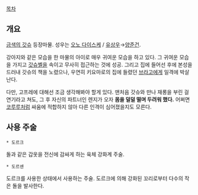 [[목차]]
== 개요 ==
[[금색의 갓슈]] 등장마물. 성우는 [[오노 다이스케]] / [[유상우]]→[[양준건]].

강아지와 같은 모습을 한 마물의 아이로 매우 귀여운 모습을 하고 있다. 그 귀여운 모습을 가지고 [[갓슈벨]]을 속이고 무사히 접근하는 것에 성공. 그리고 집에 들어선 후에 본성을 드러내 갓슈의 책을 노렸으나, 우연히 키요마로의 집에 들렸던 [[브라고]]에게 일격에 박살난다.

다만, 고프레에 대해선 조금 생각해봐야 할게 있다. 맨처음 갓슈와 만나 재롱을 부린 걸 연기라고 쳐도, 그 후 자신의 파트너인 렌지가 오자 '''몸을 덜덜 떨며 두려워 했다.''' 어쩌면 [[코루루]]처럼 싸움에 적합하지 않아 다른 인격이 심어졌을지도 모른다.

== 사용 주술 ==
 * 도르크
돌과 같은 갑옷을 전신에 감싸게 하는 육체 강화계 주술.

 * 도르센
도르크를 사용한 상태에서 사용하는 주술. 도르크에 의해 강화된 꼬리로부터 다수의 작은 돌을 발사한다.
